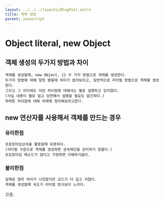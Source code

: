 ```yaml
---
layout: ../../../layouts/BlogPost.astro
title: 객체 생성
parent: Javascript
---
```

# Object literal, new Object

## 객체 생성의 두가지 방법과 차이

```
객체를 생성할때, new Object, {} 두 가지 방법으로 객체를 생성한다.
두가지 방법에 대해 얼핏 봤을때 차이가 없어보이고, 일반적으로 리터럴 방법으로 객체를 생성한다.
그리고 그 어디에도 이런 차이점에 대해서는 별로 설명하고 있지않다.
(사실 내용이 별로 없고 당연해서 설명할 필요도 없긴하다.)
하여튼 차이점에 대해 아래에 정리해보려고한다.
```

## new 연산자를 사용해서 객체를 만드는 경우

### 유리한점

```
프로토타입상속을 활용할때 유용하다.
(리터럴 구문으로 객체를 생성하면 상속체인을 관리하기 힘들다.)
프로토타입 메소드가 많다고 가정하면 이해하기쉽다.
```

### 불리한점

```
실제로 얼마 차이가 나진않지만 코드가 더 길고 귀찮다.
객체를 생성할때 속도가 리터럴 방식보다 느리다.
```

끄읏.




